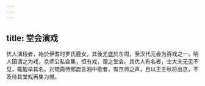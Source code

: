 ```yaml
---
---
---
```

title: 堂会演戏
---



优人演段者，始於伊耆时罗氏鹿女，其後尤盛於东周，至汉代元会为百戏之一，明人因谓之为戏，京师公私会集，恒有戏，谓之堂会。其优人有名者，士大夫无见不见，辄能举其名。刘韫斋侍郎崑言湘中歌者，有京师之声，且以王壬秋将出京，不及待其堂戏再集为憾。